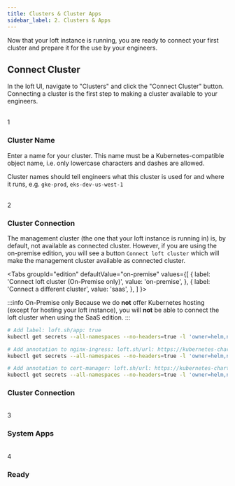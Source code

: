 ```yaml
---
title: Clusters & Cluster Apps
sidebar_label: 2. Clusters & Apps
---
```



Now that your loft instance is running, you are ready to connect your first cluster and prepare it for the use by your engineers.

## Connect Cluster
In the loft UI, navigate to "Clusters" and click the "Connect Cluster" button. Connecting a cluster is the first step to making a cluster available to your engineers.

<br />
<Step>1</Step>

### Cluster Name

Enter a name for your cluster. This name must be a Kubernetes-compatible object name, i.e. only lowercase characters and dashes are allowed.

Cluster names should tell engineers what this cluster is used for and where it runs, e.g. `gke-prod`, `eks-dev-us-west-1`


<br />
<Step>2</Step>

### Cluster Connection

The management cluster (the one that your loft instance is running in) is, by default, not available as connected cluster. However, if you are using the on-premise edition, you will see a button `Connect loft cluster` which will make the management cluster available as connected cluster.

<Tabs
  groupId="edition"
  defaultValue="on-premise"
  values={[
    { label: 'Connect loft cluster (On-Premise only)', value: 'on-premise', },
    { label: 'Connect a different cluster', value: 'saas', },
  ]
}>
<TabItem value="on-premise">

:::info On-Premise only
Because we do **not** offer Kubernetes hosting (except for hosting your loft instance), you will **not** be able to connect the loft cluster when using the SaaS edition.
:::

```bash
# Add label: loft.sh/app: true
kubectl get secrets --all-namespaces --no-headers=true -l 'owner=helm,name in (cert-manager, nginx-ingress)' -o custom-columns=":metadata.namespace, :metadata.name" | xargs -L 1 kubectl patch secret --type=json -p='[{"op": "add", "path": "/metadata/labels/loft.sh~1app", "value": "true" }]' -n

# Add annotation to nginx-ingress: loft.sh/url: https://kubernetes-charts.storage.googleapis.com
kubectl get secrets --all-namespaces --no-headers=true -l 'owner=helm,name in (nginx-ingress)' -o custom-columns=":metadata.namespace, :metadata.name" | xargs -L 1 sh -c 'kubectl patch secret --type=json -p='\''[{"op": "add", "path": "/metadata/annotations/loft.sh~1url", "value": "https://kubernetes-charts.storage.googleapis.com" }]'\'' -n ${@} 2>/dev/null || kubectl patch secret --type=json -p='\''[{"op": "replace", "path": "/metadata/annotations", "value": {"loft.sh/url": "https://kubernetes-charts.storage.googleapis.com"} }]'\'' -n ${@}' "${0}"

# Add annotation to cert-manager: loft.sh/url: https://kubernetes-charts.storage.googleapis.com
kubectl get secrets --all-namespaces --no-headers=true -l 'owner=helm,name in (cert-manager)' -o custom-columns=":metadata.namespace, :metadata.name" | xargs -L 1 sh -c 'kubectl patch secret --type=json -p='\''[{"op": "add", "path": "/metadata/annotations/loft.sh~1url", "value": "https://charts.jetstack.io" }]'\'' -n ${@} 2>/dev/null || kubectl patch secret --type=json -p='\''[{"op": "replace", "path": "/metadata/annotations", "value": {"loft.sh/url": "https://charts.jetstack.io"} }]'\'' -n ${@}' "${0}"
```

</TabItem>
<TabItem value="saas">

### Cluster Connection

</TabItem>
</Tabs>

<br />
<Step>3</Step>

### System Apps


<br />
<Step>4</Step>

### Ready
